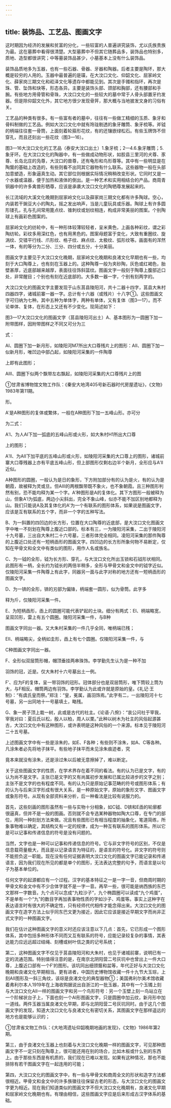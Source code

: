 ```yaml
---
---
---
```

title: 装饰品、工艺品、图画文字
---



这时期因为经济的发展和贫富的分化，一些较富的人普遍讲究装饰，尤以氏族贵族为最。这在墓葬中看得很清楚。大型墓葬中不但其它随葬品多，装饰品也特别多，质地、造型都很讲究；中等墓装饰品甚少，小墓基本上没有什么装饰品。

装饰品质地多为玉器，也有一些石器、骨器、牙器和陶器。后者主要是陶环，那大概是较穷的人用的。玉器中最普遍的是璜，在大汶口文化、仰韶文化、屈家岭文化、薛家岗三期文化和崧泽文化等遗存中都能见到。其次是手镯和指环，再次是珠、管、坠饰和玦等，形态各异。主要是装饰头部、颈部和胸部，还有腰部和手腕。有些地方用骨管和骨珠，大汶口文化的一些较大的墓中常于人骨头部置牙约发器。但是除仰韶文化外，其它地方很少发现骨笄，那大概与当地披发文身的习俗有关。

工艺品的种类有很多。有一些富有者的墓中，往往有一些做工精细的玉质、象牙和骨料制做的工艺品。例如大汶口文化中就有玲珑剔透的象牙雕筒、象牙梳等。斧钺的柄端往往套一骨筒，上面刻着轮箍形花纹，有的还镶嵌绿松石。有些玉牌饰不但穿孔，而且还刻出一些花纹（图3—16）。

图3—16大汶口文化的工艺品（泰安大汶口出土）1.象牙梳；2—4.6.象牙雕筒；5.象牙环。在大汶口文化的陶器中，有一些做成动物形状，如胶县三里河的犬尊、豕尊、长岛北庄的凫尊，大汶口的兽尊，还有龟形和鸟形尊等。其中有一些明显是在陶鬶的基础上改造的，有些则看不出同其它器物有什么联系。这些器物一般在头部加意塑造，形象逼真生动。其它部位则根据实际情况稍稍改变形状。它同时又是一个水器或温器，便于加热和液体的倒出。是一种艺术和实用相结合的产品。商周青铜器中的许多禽兽形牺尊，应该是承袭大汶口文化的陶牺尊发展起来的。

长江流域的大溪文化晚期到屈家岭文化以及薛家岗三期文化都有许多陶球。空心，内装若干豌豆大小的陶丸，摇之发出响声，当是儿童玩具或乐器。陶球上有许多圆形镂孔，孔与孔间常用篦点纹、锥刺纹或划纹相连，构成非常美丽的图案。个别陶球上有画彩色图案的。

屈家岭文化的纺轮中，有一种形体较薄较轻者，呈米黄色，上画各种彩纹，谓之彩陶纺轮。彩纹多用深红色，也有用黑色的。图案母题富于变化，大致有重圈纹、旋涡纹、交错平行线、爪形纹、格子纹、麻点纹、太极纹、弧形纹等。画面有的浑然一体，有的等分为二分、三分、四分或五分，十分美丽。

图画文字主要见于大汶口文化晚期，屈家岭文化晚期和良渚文化早期也有一些，均刻于大口陶尊上，也有刻在玉器上的。这种陶尊一般为夹砂陶，灰色或红褐色，胎壁甚厚，近底部越来越厚，表面往往饰斜篮纹。图画文字一般刻于陶尊上腹部近口处，非常醒目；个别也有刻在近底部的。大多数一器一字，个别有刻两字的。

大汶口文化的图画文字主要发现于山东莒县陵阳河，共十二器十四字，莒县大朱村四器四字，诸城前寨一器一字。总计有十六器（或残片）十八字①。这些图画文字可归纳为七种。其中五种为单体字，两种有单体，又有复体（图3—17）。而不论单体、复体，在形态上又还有不少变化。现简述如下：

图3—17大汶口文化的图画文字（莒县陵阳河出土）A、基本图形为一圆圈下加一附带图样，因附带图样之不同又可分为三

式：

AI、圆圈下加一新月形，如陵阳河M7所出大口尊残片上的图形：AⅡ、圆圈下加一似新月形，唯凹边中部凸起，如陵阳河采集的一件陶尊

上即有此图形；

AⅢ、圆圈下似两个飘带左右飘起，如陵阳河采集的大口尊残片上的图

①甘肃省博物馆文物工作队：《秦安大地湾405号新石器时代房屋遗址》，《文物》1983年第11期。

形。

A′是A种图形的复体或繁体，一般在A种图形下加一五峰山形。亦可分

为二式：

A′I、为人AI下加一弧底的五峰山形或火形，如大朱村H1所出大口尊

上的图形；

A′Ⅱ、为AⅡ下加平底的五峰山形或火形，如陵阳河采集的大口尊上的图形，诸城前寨大口尊残器上亦有平底五峰山形，但上部图形仅剩右边半个新月，全形应与A′Ⅱ近似。

A种图形的圆圈，一般认为是日的象形，下方附加部分有的认为是火，有的认为是朝霞，故被释为灵或旦。但AⅢ的两根飘带既不象火，也不象朝霞。且三种图形判然有别，恐不能均释为某一个字。A′种图形是A的复体化。其下方图形一般被释为山，但象A′I为弧底，两边小尖斜出，完全不象山峰，似亦不能不加区别地都释为山。我们只能说A及其复体化的A′为一个有联系的图形体系，如果说是图画文字，应该是互有联系的五个字，而非一个字的五种写法。

B、为一斜置的四凹边的长方形，位置在大口陶尊的近底部，是大汶口文化图画文字中唯一不刻划在陶尊上腹近口部的。标本有三，一为陵阳河采集，二出于陵阳河十九号墓，三出自大朱村二十六号墓，三者形体完全相同。凌阳河采集的那件陶尊的上腹近口处还有一短柄臿形的图画文字。四凹边的长方形所象何物不易断定，仅知在甲骨文和全文中有类似的图形，用作人名或族名。

C、为一钺的全形，钺为长方形、穿孔，与大汶口文化所出玉锁和石钺形状相同。此图形有一柄，全长约为钺长的两倍半稍多，全形与甲骨文和金文中的钺字近似。仅陵阳河采集一件陶尊上有此字，同器另一面与此字对称的地方还有一短柄臿形的图画文字。

D、为一锛的全形，锛的刃部为偏锋，柄端套一圆形，似为骨筒。此字多

释为斤，仅陵阳河采集一件。

E、为短柄臿形，臿上的圆圈可能代表铲起的土块。细分有两式：EI、柄端略宽，呈双凹形，雷上有五个圆圈。陵阳河采集一件，与B种

图画文字同出一器。又大朱村采集的一件几乎全同，唯柄端已残；

EⅡ、柄端略尖，全柄如圭形，臿上有七个圆圈。仅陵阳河采集一件，与

C种图画文字同出一器。

F、全形似双层筒形帽，帽顶垂挂两串珠饰。李学勤先生认为是一种不加

羽饰的冠，近是。仅大朱村十六号墓出土一例。

F′、应为F的复体，呈一带羽饰的冠形。冠体部分也是双层筒形，唯下筒较上筒为大，与F相反。帽筒两边有羽饰。李学勤认为此或许就是原始的皇。《礼记·王制》：“有虞氏皇而祭。”郑注：“皇，冕属，画羽饰焉。”此字有二，一出陵阳河十七号墓，另一出同地十一号墓填土，略残。

G、象一房子顶上栽一树，此或是古代的社主。《论语·八佾》：“哀公问社于宰我，宰我对曰：夏后氏以松，殷人以柏，周人以栗。”此种以树木为社主的风俗起源甚古，大汶口文化中有这种图形，或许表明是这种风俗的一个来源。标本见于陵阳河二十五号墓。

上述图画文字中有一些是涂朱的，如E、F各种；有些则不涂朱，如A、C等各种。凡涂朱者必先将地子抹平。有些地子抹平而未见涂朱痕迹者，究

竟本来就没有涂朱，还是涂过朱以后被无意擦掉了，难以断定。

关于这些图画文字的性质，在学术界存在着不同的看法。有的认为已是文字，有的认为尚不是文字。主张已是文字的又有尚属初步发展和已属比较进步的文字之别；主张不是文字的也有程度不同。有的认为只是原始记事范畴的符号或图形体系；有的认为与后来汉字形成有很大关系，是一种原始文字，原始的象形文字、图画文字或象形符号。从现有全部资料来分析，后一种看法是比较有说服力的。

首先，这些刻画的图形虽然有一些与实物十分相象，如C钺、D锛和E臿的轮廓都很逼真，但并不是一般的图画。否则就不会专选某种器物如陶大口尊，在专门的部位，用同一种刻划方法来做。况且有些图形已有相当程度的抽象化，笔道简练，所象事物难以确定，其结构又有一定的规律，成为一种互有联系的图形体系。所以它是可以记事和传递信息的符号是没有问题的。

当然，文字也是一种可以记事和传递信息的符号。它与非文字符号的区别，不仅是信息载荷量极大，而且是以记录语言为特征的，是语言的符号化。非文字的符号则不能担负这一职能。现在没有任何证据表明大汶口文化的图画文字已能记录和传递语言，因为我们现在所见的都是单个的图形，无法表达完整的句予，而语言是以句子为基本单位的。

任何文字的起源都应有一个过程。汉字的基本特征之一是一字一音，但商周时期的甲骨文和金文中有不少合体字就不是一字一音。再早一些，很可能是纳西族的东巴文那样一字数音。九个点可以念成“九粒沙子”，九个椭圆圈可以读成“九个鸡蛋”，不是单有一个“九”的数目字再加表事物性质的字如沙子、鸡蛋等。事实上这种字在表达语言时有很大的不确定性，只有经师代代相传才能念得出来。大汶口文化的图画文字在造字方法上似乎同东巴文更为接近，因此它应该是接近早期文字而尚非正式文字的一种图画文字。

我们在估计这种图画文字的意义时还应该注意以下几点：首先，它已形成一个图形体系，其中包括多种形体不同而又互有联系的符号，应能记录较复杂的事情，其表达能力应远远超过结绳、刻槽或树叶信之类的记号系统；

第二，这种图画文字不仅见于莒县陵阳河和大朱村，也见于诸城前寨，说明已有一定的流通范围。特别值得注意的是，在南京北阴阳营二号灰坑中也曾出上一件大口尊，上腹近口部有一个F′的图形。该坑同出细颈鬶和盆等，年代正好与大汶口文化晚期和良诸文化早期相当。更有进者，中国历史博物馆收藏一件十九节大玉琮，上刻AⅡ图形及一斜三角纹，该琮是良渚文化的典型器物①；美国弗利尔美术馆收藏着弗利尔本人1919年在上海收购据说出自浙江的一批玉器，其中有一个玉镯上刻与大汶口文化AⅡ一样的图画文字和另一个鸟形符号：另一个玉壁上刻一鸟站立在一个阶梯状台子上，下面也刻一个AI形图画文字，只是圆圈中加云纹，新月形中加一道线。两件玉器当属良渚文化早期，即与北阴阳营二号灰坑同时。由于这几个图画文字的发现，知道大汶口文化与良渚文化有密切关系，其图画文字在那样遥远的地方也是能够认识的；

①甘肃省文物工作队：《大地湾遗址仰韶晚期地画的发现》，《文物》1986年第2期。

第三，由于良渚文化玉器上也刻着与大汶口文化晚期一样的图画文字，可见那种图画文字不一定只刻在陶尊上，很可能还用在别的场合，比如木板或什么别的东西上。由于那些东西是有机质的，我们现在已难以发现。如果有这种情况，那也不能排除有若干图画文字在一起连用的可能；

第四，大汶口文化的图画文字中，有一些与甲骨文和商周全文的形状和造字方法都很相近。甲骨文和金文中的许多族徽往往保留古老的形态，与大汶口文化的图画文字更为相近。现在我们知道类似的图画文字不但大汶口文化晚期有，良渚文化早期和屈家岭文化晚期也有。有理由相信，这些图画文字应是后来形成古汉字体系的基础。